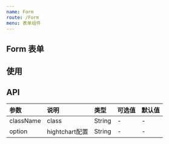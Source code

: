 ```yaml
---
name: Form
route: /Form
menu: 表单组件
---
```


## Form 表单



## 使用
<Playground>

</Playground>

## API
| 参数 | 说明 | 类型 | 可选值 | 默认值 |
| :--- | :--- | :--- | :--- | :--- |
| className | class | String | - | - |
| option | hightchart配置 | String | - | - |